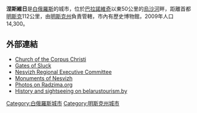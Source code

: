 '''涅斯維日'''是[[白俄羅斯|白俄羅斯]]的城市，位於[[巴拉諾維奇|巴拉諾維奇]]以東50公里的[[烏沙河|烏沙河]]畔，距離首都[[明斯克|明斯克]]112公里，由[[明斯克州|明斯克州]]負責管轄，市內有歷史博物館，2009年人口14,300。

==外部連結==
* [https://web.archive.org/web/20110720132202/http://www.panoramas.lt/m_katalog.php?p_id=1017&lg=4 Church of the Corpus Christi]
* [https://web.archive.org/web/20120313044257/http://www.panoramas.lt/m_katalog.php?p_id=1242&lg=4 Gates of Sluck]
* [http://www.nesvizh.minsk-region.by/ Nesvizh Regional Executive Committee] {{Wayback|url=http://www.nesvizh.minsk-region.by/ |date=20190111121533 }}
* [http://globus.tut.by/nesvizh/index.htm Monuments of Nesvizh] {{Wayback|url=http://globus.tut.by/nesvizh/index.htm |date=20210126212626 }}
* [http://www.radzima.org/eng/town/nyasvizh.html Photos on Radzima.org] {{Wayback|url=http://www.radzima.org/eng/town/nyasvizh.html |date=20190616064556 }}
* [https://web.archive.org/web/20100131080828/http://eng.belarustourism.by/catalog/link_658_332_143.html History and sightseeing on belarustourism.by]

{{coord|53|13|N|26|40|E|region:BY_type:city|display=title}}

{{Minsk Region}}
{{Belarus-geo-stub}}

[[Category:白俄羅斯城市|Category:白俄羅斯城市]]
[[Category:明斯克州城市|Category:明斯克州城市]]